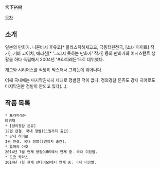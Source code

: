 宮下裕樹

[[목차]]

== 소개 ==
일본의 만화가. 니혼바시 후유코[* 플라스틱해체고교, 극동학원천국, [소녀 파이트] 작가], 키바 코이치, 에리친[* '그리지 못하는 만화가' 작가] 등의 만화가의 어시스턴트 생활을 하다 독립해서 2004년 '포라피레든'으로 데뷔했다.

개그와 시리어스를 적당히 믹스해서 그리는데 뛰어나다.

어째 국내에는 마지막권까지 제대로 정발된 적이 없다. 정의경찰 몬쥬도 강제 히어로도 마지막권만 정발이 안되고 있다(...).

== 작품 목록 ==
 * 포라피레든
 데뷔작
 * [정의경찰 몬쥬]
 12권 완결. 국내 정발(11권까지 출간).
 * 강제 히어로
 3권 완결. 국내 정발(2권까지 출간).
 * 류마의 아호
 2014년 7월 현재 영킹OURS에서 연재 중. 국내 미정발.
 * 도쿄 카라스
 2014년 7월 현재 선데이GX에서 연재 중. 국내 미정발.

